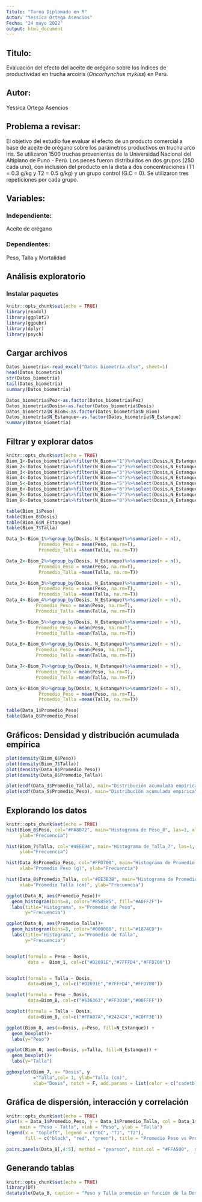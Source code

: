 ```yaml
---
Titulo: "Tarea Diplomado en R"
Autor: "Yessica Ortega Asencios"
Fecha: "24 mayo 2022"
output: html_document
---
```


## Titulo: 
Evaluación del efecto del aceite de orégano sobre los índices de productividad en trucha arcoíris (*Oncorhynchus mykiss*) en Perú.

## Autor: 
Yessica Ortega Asencios

## Problema a revisar: 
El objetivo del estudio fue evaluar el efecto de un producto comercial a base de aceite de orégano sobre los parámetros productivos en trucha arco iris. Se utilizaron 1500 truchas provenientes de la Universidad Nacional del Altiplano de Puno - Perú. Los peces fueron distribuidos en dos grupos (250 cada uno), con inclusión del producto en la dieta a dos concentraciones (T1 = 0.3 g/kg y T2 = 0.5 g/kg) y un grupo control (G.C = 0). Se utilizaron tres repeticiones por cada grupo.

## Variables:
### Independiente:
Aceite de orégano

### Dependientes: 
Peso, Talla y Mortalidad


## Análisis exploratorio
### Instalar paquetes
```r
knitr::opts_chunk$set(echo = TRUE)
library(readxl)
library(ggplot2)
library(ggpubr)
library(dplyr)
library(psych)
```

## Cargar archivos
```r
Datos_biometría<-read_excel("Datos biometría.xlsx", sheet=1)
head(Datos_biometría)
str(Datos_biometría)
tail(Datos_biometría)
summary(Datos_biometría)

Datos_biometría$Pez<-as.factor(Datos_biometría$Pez)
Datos_biometría$Dosis<-as.factor(Datos_biometría$Dosis)
Datos_biometría$N_Biom<-as.factor(Datos_biometría$N_Biom)
Datos_biometría$N_Estanque<-as.factor(Datos_biometría$N_Estanque)
summary(Datos_biometría)
```

## Filtrar y explorar datos
```r
knitr::opts_chunk$set(echo = TRUE)
Biom_1<-Datos_biometría%>%filter(N_Biom=="1")%>%select(Dosis,N_Estanque,Peso,Talla)
Biom_2<-Datos_biometría%>%filter(N_Biom=="2")%>%select(Dosis,N_Estanque,Peso,Talla)
Biom_3<-Datos_biometría%>%filter(N_Biom=="3")%>%select(Dosis,N_Estanque,Peso,Talla)
Biom_4<-Datos_biometría%>%filter(N_Biom=="4")%>%select(Dosis,N_Estanque,Peso,Talla)
Biom_5<-Datos_biometría%>%filter(N_Biom=="5")%>%select(Dosis,N_Estanque,Peso,Talla)
Biom_6<-Datos_biometría%>%filter(N_Biom=="6")%>%select(Dosis,N_Estanque,Peso,Talla)
Biom_7<-Datos_biometría%>%filter(N_Biom=="7")%>%select(Dosis,N_Estanque,Peso,Talla)
Biom_8<-Datos_biometría%>%filter(N_Biom=="8")%>%select(Dosis,N_Estanque,Peso,Talla)

table(Biom_1$Peso)
table(Biom_8$Dosis)
table(Biom_6$N_Estanque)
table(Biom_7$Talla)

Data_1<-Biom_1%>%group_by(Dosis, N_Estanque)%>%summarize(n = n(), 
            Promedio_Peso = mean(Peso, na.rm=T), 
            Promedio_Talla =mean(Talla, na.rm=T))

Data_2<-Biom_2%>%group_by(Dosis, N_Estanque)%>%summarize(n = n(),
            Promedio_Peso = mean(Peso, na.rm=T), 
            Promedio_Talla =mean(Talla, na.rm=T))

Data_3<-Biom_3%>%group_by(Dosis, N_Estanque)%>%summarize(n = n(), 
            Promedio_Peso = mean(Peso, na.rm=T), 
            Promedio_Talla =mean(Talla, na.rm=T))
Data_4<-Biom_4%>%group_by(Dosis, N_Estanque)%>%summarize(n = n(), 
           Promedio_Peso = mean(Peso, na.rm=T), 
           Promedio_Talla =mean(Talla, na.rm=T))

Data_5<-Biom_5%>%group_by(Dosis, N_Estanque)%>%summarize(n = n(), 
           Promedio_Peso = mean(Peso, na.rm=T), 
           Promedio_Talla =mean(Talla, na.rm=T))

Data_6<-Biom_6%>%group_by(Dosis, N_Estanque)%>%summarize(n = n(), 
           Promedio_Peso = mean(Peso, na.rm=T), 
           Promedio_Talla =mean(Talla, na.rm=T))

Data_7<-Biom_7%>%group_by(Dosis, N_Estanque)%>%summarize(n = n(), 
           Promedio_Peso = mean(Peso, na.rm=T), 
           Promedio_Talla =mean(Talla, na.rm=T))

Data_8<-Biom_8%>%group_by(Dosis, N_Estanque)%>%summarize(n = n(), 
            Promedio_Peso = mean(Peso, na.rm=T), 
            Promedio_Talla =mean(Talla, na.rm=T))

table(Data_1$Promedio_Peso)
table(Data_8$Promedio_Peso)
```

## Gráficos: Densidad y distribución acumulada empírica
```r
plot(density(Biom_6$Peso))
plot(density(Biom_7$Talla))
plot(density(Data_8$Promedio_Peso))
plot(density(Data_8$Promedio_Talla))

plot(ecdf(Data_3$Promedio_Talla), main="Distribución acumulada empírica", xlab="Talla Promedio (cm)")
plot(ecdf(Data_5$Promedio_Peso), main="Distribución acumulada empírica", xlab="Peso Promedio (g)")
```

## Explorando los datos
```r
knitr::opts_chunk$set(echo = TRUE)
hist(Biom_8$Peso, col="#FA8072", main="Histograma de Peso_8", las=1, xlab="Peso (g)", 
     ylab="Frecuencia")

hist(Biom_7$Talla, col="#4EEE94", main="Histograma de Talla_7", las=1, xlab="Talla (cm)", 
     ylab="Frecuencia")

hist(Data_8$Promedio_Peso, col="#FFD700", main="Histograma de Promedio Peso_8", las=1,
     xlab="Promedio Peso (g)", ylab="Frecuencia")

hist(Data_8$Promedio_Talla, col="#EE3B3B", main="Histograma de Promedio Talla_8", las=1,
     xlab="Promedio Talla (cm)", ylab="Frecuencia")

ggplot(Data_8, aes(Promedio_Peso))+
  geom_histogram(bins=8, color="#858585", fill="#ADFF2F")+
  labs(title="Histograma", x="Promedio de Peso", 
       y="Frecuencia")

ggplot(Data_8, aes(Promedio_Talla))+
  geom_histogram(bins=8, color="#00008B", fill="#1874CD")+
  labs(title="Histograma", x="Promedio de Talla", 
       y="Frecuencia")


boxplot(formula = Peso ~ Dosis,
        data =  Biom_1, col=c("#D2691E","#7FFFD4","#FFD700"))


boxplot(formula = Talla ~ Dosis, 
        data=Biom_1, col=c("#D2691E","#7FFFD4","#FFD700"))

boxplot(formula = Peso ~ Dosis, 
        data=Biom_8, col=c("#636363","#FF3030","#00FFFF"))

boxplot(formula = Talla ~ Dosis, 
        data=Biom_8, col=c("#FFA07A","#242424","#C0FF3E"))

ggplot(Biom_8, aes(x=Dosis, y=Peso, fill=N_Estanque)) +
  geom_boxplot()+
  labs(y="Peso")

ggplot(Biom_8, aes(x=Dosis, y=Talla, fill=N_Estanque)) +
  geom_boxplot()+
  labs(y="Talla")

ggboxplot(Biom_7, x= "Dosis", y
          ="Talla",col= 1, ylab="Talla (cm)",
          xlab="Dosis", notch = F, add.params = list(color = c("cadetblue")), add="jitter")
```

## Gráfica de dispersión, interacción y correlación
```r
knitr::opts_chunk$set(echo = TRUE)
plot(x = Data_1$Promedio_Peso, y = Data_1$Promedio_Talla, col = Data_1$Dosis, 
     main = "Peso - Talla", xlab = "Peso", ylab = "Talla")
legend(x = "topleft", legend = c("GC", "T1", "T2"), 
       fill = c("black", "red", "green"), title = "Promedio Peso vs Promedio Talla")

pairs.panels(Data_8[,4:5], method = "pearson", hist.col = "#FFA500",  density = TRUE, font=2)
```

## Generando tablas
```r
knitr::opts_chunk$set(echo = TRUE)
library(DT)
datatable(Data_8, caption = "Peso y Talla promedio en función de la Dosis.") 
```


